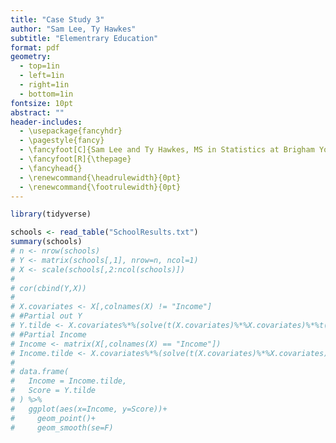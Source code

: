 ```yaml
---
title: "Case Study 3"
author: "Sam Lee, Ty Hawkes"
subtitle: "Elementrary Education"
format: pdf
geometry: 
  - top=1in
  - left=1in
  - right=1in
  - bottom=1in
fontsize: 10pt
abstract: ""
header-includes:
  - \usepackage{fancyhdr}
  - \pagestyle{fancy}
  - \fancyfoot[C]{Sam Lee and Ty Hawkes, MS in Statistics at Brigham Young University}
  - \fancyfoot[R]{\thepage}
  - \fancyhead{}
  - \renewcommand{\headrulewidth}{0pt}
  - \renewcommand{\footrulewidth}{0pt}
---
```


```r
library(tidyverse)

schools <- read_table("SchoolResults.txt")
summary(schools)
# n <- nrow(schools)
# Y <- matrix(schools[,1], nrow=n, ncol=1)
# X <- scale(schools[,2:ncol(schools)])
# 
# cor(cbind(Y,X))
# 
# X.covariates <- X[,colnames(X) != "Income"]
# #Partial out Y
# Y.tilde <- X.covariates%*%(solve(t(X.covariates)%*%X.covariates)%*%t(X.covariates)%*%Y)-Y
# #Partial Income
# Income <- matrix(X[,colnames(X) == "Income"])
# Income.tilde <- X.covariates%*%(solve(t(X.covariates)%*%X.covariates)%*%t(X.covariates)%*%Income)-Income
# 
# data.frame(
#   Income = Income.tilde,
#   Score = Y.tilde
# ) %>%
#   ggplot(aes(x=Income, y=Score))+
#     geom_point()+
#     geom_smooth(se=F)
```

